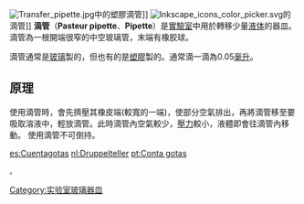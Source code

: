 [[File:Transfer_pipette.jpg|right]]中的塑膠滴管]]
[[File:Inkscape_icons_color_picker.svg|right]]的滴管]]
'''滴管'''（'''Pasteur pipette'''、'''Pipette'''）是[[實驗室|實驗室]]中用於轉移少量[[液体|液体]]的器皿。滴管為一根開端很窄的中空玻璃管，末端有橡胶球。

滴管通常是[[玻璃|玻璃]]製的，但也有的是[[塑膠|塑膠]]製的。通常滴一滴為0.05[[毫升|毫升]]。

==原理==
使用滴管時，會先擠壓其橡皮端(較寬的一端)，使部分空氣排出，再將滴管移至要吸取溶液中，輕放滴管。此時滴管內空氣較少，[[壓力|壓力]]較小，液體即會往滴管內移動。
使用滴管不可倒持。

{{chem-stub}}
{{實驗室設備}}

[[Category:实验室玻璃器皿|Category:实验室玻璃器皿]]

[[es:Cuentagotas|es:Cuentagotas]]
[[nl:Druppelteller|nl:Druppelteller]]
[[pt:Conta_gotas|pt:Conta gotas]]
 。